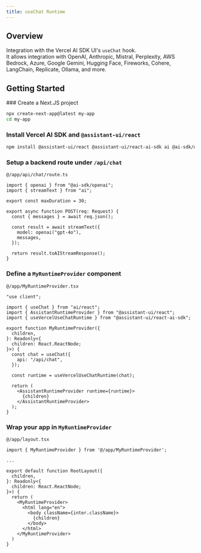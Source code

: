 ```yaml
---
title: useChat Runtime
---
```


## Overview

Integration with the Vercel AI SDK UI's `useChat` hook.  
It allows integration with OpenAI, Anthropic, Mistral, Perplexity, AWS Bedrock, Azure, Google Gemini, Hugging Face, Fireworks, Cohere, LangChain, Replicate, Ollama, and more.

## Getting Started


<Steps>
  <Step>
  ### Create a Next.JS project

```sh
npx create-next-app@latest my-app
cd my-app
```

  </Step>
  <Step>

### Install Vercel AI SDK and `@assistant-ui/react`

```sh npm2yarn
npm install @assistant-ui/react @assistant-ui/react-ai-sdk ai @ai-sdk/openai
```

  </Step>
  <Step>

### Setup a backend route under `/api/chat`

`@/app/api/chat/route.ts`

```tsx
import { openai } from "@ai-sdk/openai";
import { streamText } from "ai";

export const maxDuration = 30;

export async function POST(req: Request) {
  const { messages } = await req.json();

  const result = await streamText({
    model: openai("gpt-4o"),
    messages,
  });

  return result.toAIStreamResponse();
}
```

  </Step>
  <Step>

### Define a `MyRuntimeProvider` component

`@/app/MyRuntimeProvider.tsx`

```tsx
"use client";

import { useChat } from "ai/react";
import { AssistantRuntimeProvider } from "@assistant-ui/react";
import { useVercelUseChatRuntime } from "@assistant-ui/react-ai-sdk";

export function MyRuntimeProvider({
  children,
}: Readonly<{
  children: React.ReactNode;
}>) {
  const chat = useChat({
    api: "/api/chat",
  });

  const runtime = useVercelUseChatRuntime(chat);

  return (
    <AssistantRuntimeProvider runtime={runtime}>
      {children}
    </AssistantRuntimeProvider>
  );
}
```

  </Step>
  <Step>

### Wrap your app in `MyRuntimeProvider`

`@/app/layout.tsx`

```tsx {1,11,17}
import { MyRuntimeProvider } from '@/app/MyRuntimeProvider';

...

export default function RootLayout({
  children,
}: Readonly<{
  children: React.ReactNode;
}>) {
  return (
    <MyRuntimeProvider>
      <html lang="en">
        <body className={inter.className}>
          {children}
        </body>
      </html>
    </MyRuntimeProvider>
  )
}
```

  </Step>
</Steps>
